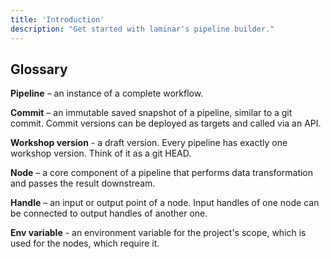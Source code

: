 ```yaml
---
title: 'Introduction'
description: "Get started with laminar's pipeline builder."
---
```


## Glossary

**Pipeline** – an instance of a complete workflow.

**Commit** – an immutable saved snapshot of a pipeline, similar to a git commit. Commit versions can be deployed as targets and called via an API.

**Workshop version** - a draft version. Every pipeline has exactly one workshop version. Think of it as a git HEAD.

**Node** – a core component of a pipeline that performs data transformation and passes the result downstream.

**Handle** – an input or output point of a node. Input handles of one node can be connected to output handles of another one.

**Env variable** - an environment variable for the project's scope, which is used for the nodes, which require it.
